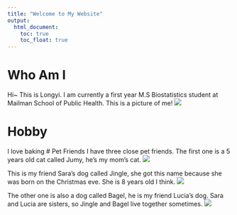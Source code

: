 ```yaml
---
title: "Welcome to My Website"
output: 
  html_document:
    toc: true
    toc_float: true
---
```


# Who Am I
Hi~ This is Longyi. I am currently a first year M.S Biostatistics student at Mailman School of Public Health. This is a picture of me!
![](image/me.jpeg)

# Hobby 
I love baking
# Pet Friends
I have three close pet friends. The first one is a 5 years old cat called Jumy, he's my mom's cat. 
![](image/Jumy.jpeg)

This is my friend Sara's dog called Jingle, she got this name because she was born on the Christmas eve. She is 8 years old I think. 
![](image/Jingle.jpeg)

The other one is also a dog called Bagel, he is my friend Lucia's dog. Sara and Lucia are sisters, so Jingle and Bagel live together sometimes. 
![](image/bagel.jpeg)

